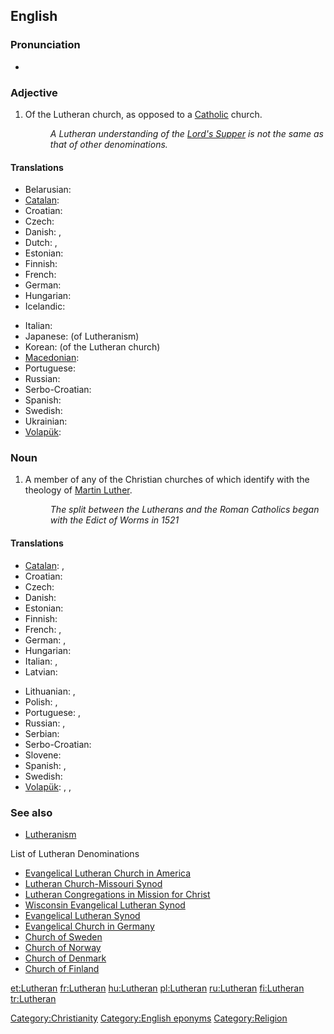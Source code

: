 ==English==

===Pronunciation===
* {{audio|en-us-Lutheran.ogg|Audio (US)}}

===Adjective===
{{en-adj}}

# Of the Lutheran church, as opposed to a [[Catholic]] church.
#: ''A Lutheran understanding of the [[Lord's Supper]] is not the same as that of other denominations.''

====Translations====
{{trans-top|related to the Lutheran church}}
* Belarusian: {{t|be|лютэранскі|xs=Belarusian}}
* [[Catalan]]: {{t|ca|luterà}}
* Croatian: {{t|hr|luteranski}}
* Czech: {{t|cs|luteránský}}
* Danish: {{t|da|lutheransk}}, {{t|da|luthersk}}
* Dutch: {{t|nl|lutheraans}}, {{t|nl|luthers}}
* Estonian: {{t|et|luterlik}}
* Finnish: {{t+|fi|luterilainen}}
* French: {{t+|fr|luthérien|m}}
* German: {{t|de|lutherisch}}
* Hungarian: {{t+|hu|lutheránus}}
* Icelandic: {{t|is|lúthersk}}
{{trans-mid}}
* Italian: {{t+|it|luterano|m}}
* Japanese: {{t|ja|ルター派の|tr=rutaaha-no}} (of Lutheranism)
* Korean: {{t|ko|루터교회의|tr=rutokyohoi-ui|sc=Hang}} (of the Lutheran church)
* [[Macedonian]]: {{t|mk|лутерански|m}}
* Portuguese: {{t+|pt|luterano}}
* Russian: {{t|ru|лютеранский|m}}
* Serbo-Croatian: {{t|sh|лутерански|m|sc=Cyrl|xs=Serbo-Croatian}}
* Spanish: {{t-|es|luterano}}
* Swedish: {{t|sv|luthersk}}
* Ukrainian: {{t|uk|лютеранський|m|xs=Ukrainian}}
* [[Volapük]]: {{t|vo|luterik}}
{{trans-bottom}}

===Noun===
{{en-noun}}

# A member of any of the Christian churches of which identify with the theology of [[w:Martin Luther|Martin Luther]].
#: ''The split between the Lutherans and the Roman Catholics began with the Edict of Worms in 1521''

====Translations====
{{trans-top|A member of a Lutheran church}}
* [[Catalan]]: {{t|ca|luterà|m}}, {{t-|ca|luterana|f}}
* Croatian: {{t|hr|luteranac|m}}
* Czech: {{t|cs|luterán|m}}
* Danish: {{t|da|lutheraner|c}}
* Estonian: {{t-|et|luterlane}}
* Finnish: {{t+|fi|luterilainen}}
* French: {{t+|fr|luthérien|m}}, {{t|fr|luthérienne|f}}
* German: {{t|de|Luteraner|m}}, {{t|de|Luteranerin|f}}
* Hungarian: {{t+|hu|lutheránus}}
* Italian: {{t+|it|luterano|m}}, {{t+|it|luterana|f}}
* Latvian: {{t|lv|luterānis|m|xs=Latvian}}
{{trans-mid}}
* Lithuanian: {{t+|lt|liuteronas|m|xs=Lithuanian}}, {{t+|lt|liuteronė|f|xs=Lithuanian}}
* Polish: {{t|pl|luteranin|m}}, {{t|pl|luteranka|f}}
* Portuguese: {{t+|pt|luterano|m}}, {{t-|pt|luterana|f}}
* Russian: {{t|ru|лютеранин|m|sc=Cyrl|tr=ljuteránin}}, {{t|ru|лютеранка|f|sc=Cyrl|tr=ljuteránka}}
* Serbian: {{t-|sr|лутеран|m|sc=Cyrl}}
* Serbo-Croatian: {{t|sh|лутеран|m|sc=Cyrl|xs=Serbo-Croatian}}
* Slovene: {{sl|luteranec}}
* Spanish: {{t-|es|luterano|m}}, {{t-|es|luterana|f}}
* Swedish: {{t+|sv|lutheran}}
* [[Volapük]]: {{qualifier|male or female}} {{t|vo|luteran}}, {{qualifier|male}} {{t|vo|hiluteran}}, {{qualifier|female}} {{t|vo|jiluteran}}
{{trans-bottom}}

===See also===
* [[Lutheranism]]
;List of Lutheran Denominations
* [http://en.wikipedia.org/wiki/Evangelical_Lutheran_Church_in_America Evangelical Lutheran Church in America]
* [http://en.wikipedia.org/wiki/Lutheran_Church-Missouri_Synod Lutheran Church-Missouri Synod]
* [[w:Lutheran Congregations in Mission for Christ|Lutheran Congregations in Mission for Christ]]
* [http://en.wikipedia.org/wiki/Wisconsin_Evangelical_Lutheran_Synod Wisconsin Evangelical Lutheran Synod]
* [http://en.wikipedia.org/wiki/Evangelical_Lutheran_Synod Evangelical Lutheran Synod]
* [http://en.wikipedia.org/wiki/Evangelical_Church_in_Germany Evangelical Church in Germany]
* [http://en.wikipedia.org/wiki/Church_of_Sweden Church of Sweden]
* [http://en.wikipedia.org/wiki/Church_of_Norway Church of Norway]
* [http://en.wikipedia.org/wiki/Church_of_Denmark Church of Denmark]
* [http://en.wikipedia.org/wiki/Church_of_Finland Church of Finland]

[[Category:Christianity]]
[[Category:English eponyms]]
[[Category:Religion]]

[[et:Lutheran]]
[[fr:Lutheran]]
[[hu:Lutheran]]
[[pl:Lutheran]]
[[ru:Lutheran]]
[[fi:Lutheran]]
[[tr:Lutheran]]